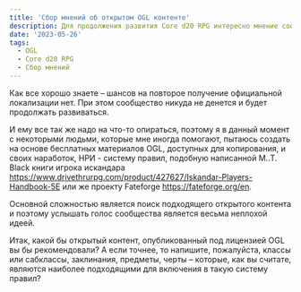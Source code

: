 ```yaml
---
title: 'Сбор мнений об открытом OGL контенте'
description: Для продолжения развития Core d20 RPG интересно мнение сообщества о хорошем OGL контенте
date: '2023-05-26'
tags:
  - OGL
  - Core d20 RPG
  - Сбор мнений
---
```


Как все хорошо знаете – шансов на повторое получение официальной локализации нет. При этом сообщество никуда не денется и будет продолжать развиваться.

И ему все так же надо на что-то опираться, поэтому я в данный момент с некоторыми людьми, которые мне иногда помогают, пытаюсь создать на основе бесплатных материалов OGL, доступных для копирования, и своих наработок, НРИ - систему правил, подобную написанной M..T. Black книги игрока искандара https://www.drivethrurpg.com/product/427627/Iskandar-Players-Handbook-5E или же проекту Fateforge https://fateforge.org/en.

Основной сложностью является поиск подходящего открытого контента и поэтому услышать голос сообщества является весьма неплохой идеей.

Итак, какой бы открытый контент, опубликованный под лицензией OGL вы бы рекомендовали? А если точнее, то напишите, пожалуйста, классы или сабклассы, заклинания, предметы, черты – которые, как вы считате, являются наиболее подходящими для включения в такую систему правил?
